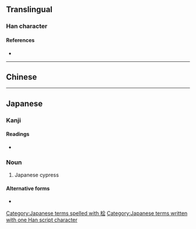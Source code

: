 {{character info/new}}
{{also|檜}}
==Translingual==

===Han character===
{{Han char|rn=75|rad=木|as=06|sn=10|four=|canj=DOMI|ids=⿰木会}}

====References====
* {{Han ref|kx=0526.211|hdz=21202.050|uh=6867|ud=26727}}

----

==Chinese==
{{zh-see|檜}}

----

==Japanese==

===Kanji===
{{ja-kanji|grade=|rs=木06|style=s|kyu=檜}}

====Readings====
* {{ja-readings|on=[[かい]] (kai)|kun=[[ひのき]] (hinoki), [[ひ]] (hi)}}

===Noun===
{{ja-noun|ひのき}}

# {{ja-def|ヒノキ}} Japanese cypress

====Alternative forms====
* {{l|ja|檜}}

[[Category:Japanese terms spelled with 桧]]
[[Category:Japanese terms written with one Han script character]]
